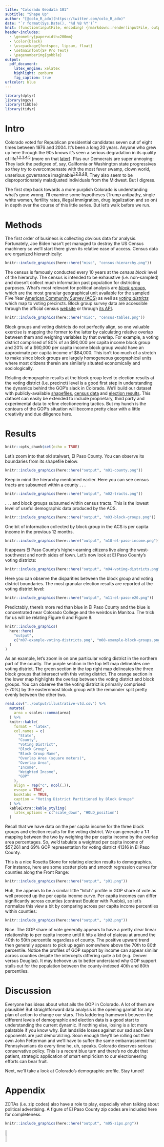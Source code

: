 ```yaml
---
title: "Colorado Geodata 101"
subtitle: "Shape Up"
author: "[@colo_R_ado](https://twitter.com/colo_R_ado)"
date: "`r format(Sys.Date(), '%d %B %Y')`"
knit: (function(inputFile, encoding) {rmarkdown::render(inputFile, output_dir = paste0(dirname(getwd()), "/output/"))})
header-includes:
  - \geometry{paperwidth=200mm}
  - \color{black}
  - \usepackage{fontspec, lipsum, float}
  - \setmainfont{SF Pro Text}
  - \pagenumbering{gobble}
output: 
  pdf_document:
    latex_engine: xelatex
    highlight: zenburn
    fig_caption: true
urlcolor: blue
---
```


```r
library(dplyr)
library(mgcv)
library(tibble)
library(tidyr)
```

# Intro

Colorado voted for Republican presidential candidates seven out of eight times between 1976 and 2004. It's been a long 20 years. Anyone who grew up here through the 90s knows it's seen a serious degradation in its quality of life^[1,](https://www.denver7.com/news/360/whats-behind-the-dramatic-rise-in-colorado-traffic-deaths-the-stats-trends-and-what-needs-to-change)^^[2,](https://www.denverpost.com/2021/09/26/fentanyl-deaths-colorado/)^^[3,](https://coloradonewsline.com/2021/12/11/increase-in-colorados-property-crime-rate-bucks-national-trend-report-says/)^^[4,](https://www.axios.com/local/denver/2022/02/08/colorado-homeless-problem-biggest-jump)^^[5](https://kdvr.com/news/local/why-did-goodwills-in-colorado-close-all-dressing-rooms/)^ (more on that [later](https://twitter.com/colo_R_ado/status/1668743445677047808?s=20)). Plus our Democrats are super annoying: They lack the pedigree of, say, California or Washington state progressives so they try to overcompensate with the most fever swamp, clown world, unserious governance imaginable^[1,](https://apnews.com/article/elections-colorado-voting-presidential-voter-registration-440a78fff21bfb75d413c69b0c0f3c61#)^^[2,](https://leg.colorado.gov/bills/hb23-1057)^^[3,](https://leg.colorado.gov/content/noncitizen-driver-licenses-sb-13%E2%80%91251)^^[4,](https://gazette.com/opinion/column-legislators-grapple-with-indecent-exposure-bill-stovall/article_34a374a6-edd0-11ed-9d64-5f36e0098e5e.html)^^[5](https://coloradosun.com/2022/11/18/renaming-mount-evans-2/)^. They also seem to be disproportionately maladjusted individuals from the Midwest. But I digress.

The first step back towards a more purplish Colorado is understanding what's gone wrong. I'll examine some hypotheses (Trump antipathy, single white women, fertility rates, illegal immigration, drug legalization and so on) in depth over the course of this little series. But let's walk before we run.

# Methods

The first order of business is collecting obvious data for analysis. Fortunately, Joe Biden hasn't yet managed to destroy the US Census machinery so we'll start there given its relative ease of access. Census data are organized hierarchically:

```r
knitr::include_graphics(here::here("misc", "census-hierarchy.png"))
```

The census is famously conducted every 10 years at the *census block* level of the hierarchy. The census is intended to be exhaustive (i.e. non-sampled) and doesn't collect much information past population for districting purposes. What's most relevant for political analysis are *[block groups](https://www.census.gov/programs-surveys/acs/geography-acs/areas-published.html#par_textimage_7)*, which are the most granular geographical unit available for the sampled Five Year [American Community Survey (ACS)](https://www.bls.gov/lau/acsqa.htm) as well as *[voting districts](https://www2.census.gov/geo/pdfs/reference/GARM/Ch14GARM.pdf)* which map to voting precincts. Block group survey data are accessible through the official census [website](https://data.census.gov/) or through [its API](https://www.census.gov/data/developers/data-sets.html).

```r
knitr::include_graphics(here::here("misc", "census-tables.png"))
```

Block groups and voting districts do not perfectly align, so one valuable exercise is mapping the former to the latter by calculating relative overlap between them and weighing variables by that overlap. For example, a voting district comprised of 80% of an \$90,000 per capita income block group and 20% of a \$60,000 per capita income block group would have an approximate per capita income of \$84,000. This isn't too much of a stretch to make since block groups are largely homogeneous geographical units where most citizens therein are similarly situated economically and sociologically.

Relating demographic results at the block group level to election results at the voting district (i.e. precinct) level is a good first step in understanding the dynamics behind the GOP's slack in Colorado. We'll build our dataset with publicly-available [shapefiles](https://cran.r-project.org/web/packages/tigris/tigris.pdf), [census data](https://walker-data.com/tidycensus/) and [election results](https://www.sos.state.co.us/pubs/elections/resultsData.html). This dataset can easily be extended to include proprietary, third party and experimental data to refine electioneering tactics. But my hunch is the contours of the GOP's situation will become pretty clear with a little creativity and due diligence here.

# Results

```r
knitr::opts_chunk$set(echo = TRUE)
```

Let's zoom into that old stalwart, El Paso County. You can observe its boundaries from its shapefile below:

```r
knitr::include_graphics(here::here("output", "m01-county.png"))
```

Keep in mind the hierarchy mentioned earlier. Here you can see census tracts are subsumed within a county . . .

```r
knitr::include_graphics(here::here("output", "m02-tracts.png"))
```

. . . and block groups subsumed within census tracts. This is the lowest level of useful demographic data produced by the ACS.

```r
knitr::include_graphics(here::here("output", "m03-block-groups.png"))
```

One bit of information collected by block group in the ACS is per capita income in the previous 12 months.

```r
knitr::include_graphics(here::here("output", "m10-el-paso-income.png"))
```

It appears El Paso County's higher-earning citizens live along the west-southwest and north sides of town. Let's now look at El Paso County's voting districts:

```r
knitr::include_graphics(here::here("output", "m04-voting-districts.png"))
```

Here you can observe the disparities between the block group and voting district boundaries. The most granular election results are reported at the voting district level:

```r
knitr::include_graphics(here::here("output", "m11-el-paso-e20.png"))
```

Predictably, there's more red than blue in El Paso County and the blue is concentrated near Colorado College and the weirdos in Manitou. The trick for us will be relating Figure 6 and Figure 8.

```r
knitr::include_graphics(
  here::here(
    "output", 
    c("m07-example-voting-districts.png", "m08-example-block-groups.png", "m09-example-overlap.png")
  )
)
```

As an example, let's zoom in on one particular voting district in the northern part of the county. The purple section in the top left map delineates one voting district. The green section in the top right map delineates the three block groups that intersect with this voting district. The orange section in the lower map highlights the overlap between the voting district and block groups. You can observe the the voting district is primarily comprised (\~70%) by the easternmost block group with the remainder split pretty evenly between the other two.

```r
read.csv("../output/illustrative-vtd.csv") %>%
  mutate(
    area = scales::comma(area)
  ) %>%
  knitr::kable(
    format = "latex",
    col.names = c(
      "State",
      "County",
      "Voting District",
      "Block Group",
      "Block Group Name",
      "Overlap Area (square meters)",
      "Overlap Area",
      "Income",
      "Weighted Income",
      "GOP"
    ),
    align = rep("c", ncol(.)),
    escape = TRUE,
    booktabs = TRUE,
    caption = "Voting District Partitioned by Block Groups"
  ) %>%
  kableExtra::kable_styling(
    latex_options = c("scale_down", "HOLD_position")
  )

```

Recall that we have data on the per capita income for the three block groups and election results for the voting district. We can generate a 1:1 mapping between the two by weighing the per capita income by the overlap area percentages. So, we'd tabulate a weighted per capita income of \$57,261 and 69% GOP representation for voting district 41316 in El Paso County.

This is a nice Rosetta Stone for relating election results to demographics. For instance, here are some scatter plots and smooth regression curves for counties along the Front Range:

```r
knitr::include_graphics(here::here("output", "p01.png"))
```

Huh, the appears to be a similar little "hitch" profile in GOP share of vote as well proceed up the per capita income curve. Per capita incomes can differ significantly across counties (contrast Boulder with Pueblo), so let's normalize this view a bit by comparing across per capita income percentiles within counties:

```r
knitr::include_graphics(here::here("output", "p02.png"))
```

Nice. The GOP share of vote generally appears to have a pretty clear linear relationship to per capita income until it hits a kind of plateau at around the 40th to 50th percentile regardless of county. The positive upward trend then generally appears to pick up again somewhere above the 70th to 80th percentile. Notice the profiles of GOP support by income can appear similar across counties despite the intercepts differing quite a bit (e.g. Denver versus Douglas). It may behoove us to better understand why GOP support stalls out for the population between the county-indexed 40th and 80th percentiles.

# Discussion

Everyone has ideas about what ails the GOP in Colorado. A lot of them are plausible! But straightforward data analysis is the opening gambit for any plan of action to change our stars. This laddering framework between the different levels of demographic and election data is a good start to understanding the current dynamic. If nothing else, losing is a lot more palatable if you know why. But landslide losses against our sad sack Dem opponents are just demoralizing. Soon enough they'll be rolling out their own John Fetterman and we'll have to suffer the same embarrassment that Pennsylvanians do every time he, uh, speaks. Colorado deserves serious conservative policy. This is a recent blue turn and there's no doubt that patient, strategic application of smart empiricism to our electioneering efforts can bear fruit.

Next, we'll take a look at Colorado's demographic profile. Stay tuned!

# Appendix

ZCTAs (i.e. zip codes) also have a role to play, especially when talking about political advertising. A figure of El Paso County zip codes are included here for completeness.

```r
knitr::include_graphics(here::here("output", "m05-zips.png"))
```

\vspace*{2cm}

\begingroup
  \centering
![](../misc/co-flag.png){width=10%}
  \par
\endgroup